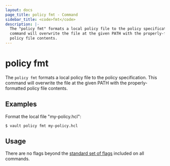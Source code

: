 ```yaml
---
layout: docs
page_title: policy fmt - Command
sidebar_title: <code>fmt</code>
description: |-
  The "policy fmt" formats a local policy file to the policy specification. This
  command will overwrite the file at the given PATH with the properly-formatted
  policy file contents.
---
```


# policy fmt

The `policy fmt` formats a local policy file to the policy specification. This
command will overwrite the file at the given PATH with the properly-formatted
policy file contents.

## Examples

Format the local file "my-policy.hcl":

```text
$ vault policy fmt my-policy.hcl
```

## Usage

There are no flags beyond the [standard set of flags](/vault/docs/commands)
included on all commands.
